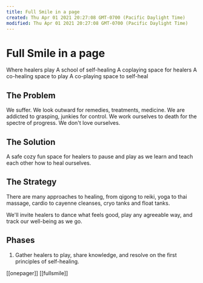 ```yaml
---
title: Full Smile in a page
created: Thu Apr 01 2021 20:27:08 GMT-0700 (Pacific Daylight Time)
modified: Thu Apr 01 2021 20:27:08 GMT-0700 (Pacific Daylight Time)
---
```


# Full Smile in a page

Where healers play
A school of self-healing
A coplaying space for healers
A co-healing space to play
A co-playing space to self-heal

## The Problem

We suffer. We look outward for remedies, treatments, medicine. We are addicted to grasping, junkies for control. We work ourselves to death for the spectre of progress. We don't love ourselves.

## The Solution

A safe cozy fun space for healers to pause and play as we learn and teach each other how to heal ourselves.

## The Strategy

There are many approaches to healing, from qigong to reiki, yoga to thai massage, cardio to cayenne cleanses, cryo tanks and float tanks.

We'll invite healers to dance what feels good, play any agreeable way, and track our well-being as we go.

## Phases

1. Gather healers to play, share knowledge, and resolve on the first principles of self-healing.

[[onepager]] [[fullsmile]]
